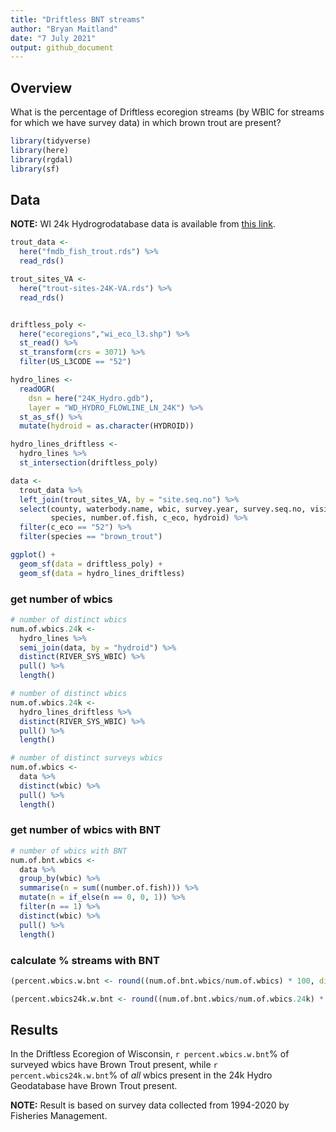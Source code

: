 ```yaml
---
title: "Driftless BNT streams"
author: "Bryan Maitland"
date: "7 July 2021"
output: github_document
---
```


## Overview

What is the percentage of Driftless ecoregion streams (by WBIC for streams for which we have survey data) in which brown trout are present?

```r
library(tidyverse)
library(here)
library(rgdal)  
library(sf)
```


## Data

**NOTE:** WI 24k Hydrogrodatabase data is available from [this link](https://data-wi-dnr.opendata.arcgis.com/datasets/wi-dnr::24k-hydro-flowlines-rivers-streams/about). 

```r

trout_data <- 
  here("fmdb_fish_trout.rds") %>% 
  read_rds()

trout_sites_VA <- 
  here("trout-sites-24K-VA.rds") %>% 
  read_rds()


driftless_poly <- 
  here("ecoregions","wi_eco_l3.shp") %>% 
  st_read() %>% 
  st_transform(crs = 3071) %>% 
  filter(US_L3CODE == "52")

hydro_lines <- 
  readOGR(
    dsn = here("24K_Hydro.gdb"), 
    layer = "WD_HYDRO_FLOWLINE_LN_24K") %>% 
  st_as_sf() %>% 
  mutate(hydroid = as.character(HYDROID))

```


```r

hydro_lines_driftless <- 
  hydro_lines %>% 
  st_intersection(driftless_poly)

data <- 
  trout_data %>% 
  left_join(trout_sites_VA, by = "site.seq.no") %>% 
  select(county, waterbody.name, wbic, survey.year, survey.seq.no, visit.fish.seq.no, 
         species, number.of.fish, c_eco, hydroid) %>% 
  filter(c_eco == "52") %>% 
  filter(species == "brown_trout")

```

```r

ggplot() + 
  geom_sf(data = driftless_poly) + 
  geom_sf(data = hydro_lines_driftless)

```



### get number of wbics

```r
# number of distinct wbics
num.of.wbics.24k <- 
  hydro_lines %>% 
  semi_join(data, by = "hydroid") %>% 
  distinct(RIVER_SYS_WBIC) %>% 
  pull() %>% 
  length()

# number of distinct wbics
num.of.wbics.24k <- 
  hydro_lines_driftless %>% 
  distinct(RIVER_SYS_WBIC) %>% 
  pull() %>% 
  length()
```

```r
# number of distinct surveys wbics
num.of.wbics <- 
  data %>% 
  distinct(wbic) %>% 
  pull() %>% 
  length()
```


### get number of wbics with BNT

```r
# number of wbics with BNT
num.of.bnt.wbics <-
  data %>% 
  group_by(wbic) %>% 
  summarise(n = sum((number.of.fish))) %>% 
  mutate(n = if_else(n == 0, 0, 1)) %>% 
  filter(n == 1) %>% 
  distinct(wbic) %>% 
  pull() %>% 
  length()
```

### calculate % streams with BNT

```r
(percent.wbics.w.bnt <- round((num.of.bnt.wbics/num.of.wbics) * 100, digits = 2))

(percent.wbics24k.w.bnt <- round((num.of.bnt.wbics/num.of.wbics.24k) * 100, digits = 2) )

```

## Results

In the Driftless Ecoregion of Wisconsin, `r percent.wbics.w.bnt`% of surveyed wbics have Brown Trout present, while `r percent.wbics24k.w.bnt`% of *all* wbics present in the 24k Hydro Geodatabase have Brown Trout present.  

**NOTE:** Result is based on survey data collected from 1994-2020 by Fisheries Management. 